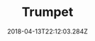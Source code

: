 ---
path: "/trumpet"
date: "2018-04-13T22:12:03.284Z"
title: "Trumpet"
tags: ["Experiment"]
thumbnail: "https://i.imgur.com/ZL1pTFA.gif"
cover: ""
embed: '<iframe width="100%" height="450" src="https://www.youtube.com/embed/4YlOzWwsXKo?rel=0&amp;controls=0&amp;showinfo=0" frameborder="0" allow="autoplay; encrypted-media" allowfullscreen></iframe>'
about: "‘Trumpet’ is a Node.js server that listens to tweets from NYC that contain the words “trump” and “protest” and plays a note for every tweet. I developed ‘Trumpet’ with Dror Ayalon during Spotify’s NYC Monthly Music Hackathon.

Since the Hackathon took place on January 21st, 2017, a day after Donald Trump’s inauguration, we knew we wanted to create a generative music composition based on people emotions towards the president elect, and the protests around the inauguration."
links: [['Github', 'https://github.com/dodiku/trumpet']]
components: [['code', 'Javascript, cSound'], ['software', 'Node.js, cSound Node Bindings'], ['3d', 'Twitter API']]
credits: 'Developed with <a target="_blank" href="http://drorayalon.com">Dror Ayalon</a>'
press: []
excerpt: "The sound of a protest."
---